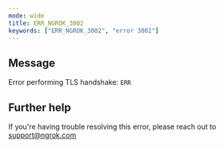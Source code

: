 ```yaml
---
mode: wide
title: ERR_NGROK_3002
keywords: ["ERR_NGROK_3002", "error 3002"]
---
```


## Message

Error performing TLS handshake: `ERR`

## Further help

If you're having trouble resolving this error, please reach out to [support@ngrok.com](mailto:support@ngrok.com?subject=Help%20with%20ERR_NGROK_3002)
